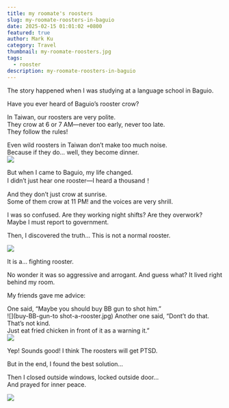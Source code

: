 ```yaml
---
title: my roomate's roosters
slug: my-roomate-roosters-in-baguio
date: 2025-02-15 01:01:02 +0800
featured: true
author: Mark Ku
category: Travel
thumbnail: my-roomate-roosters.jpg
tags:
  - rooster
description: my-roomate-roosters-in-baguio
---
```

The story happened when I was studying at a language school in Baguio.

Have you ever heard of Baguio’s rooster crow?  

In Taiwan, our roosters are very polite.  
They crow at 6 or 7 AM—never too early, never too late.  
They follow the rules!  

Even wild roosters in Taiwan don’t make too much noise.  
Because if they do… well, they become dinner.  
![](rooster-dishes.jpg)

But when I came to Baguio, my life changed.  
I didn’t just hear one rooster—I heard a thousand！  

And they don’t just crow at sunrise.  
Some of them crow at 11 PM! and the voices are very shrill.  

I was so confused.
Are they working night shifts? Are they overwork?  Maybe I must report to government.

Then, I discovered the truth…
This is not a normal rooster.  

![](fighting-rooster.jpg)

It is a… fighting rooster.

No wonder it was so aggressive and arrogant.
And guess what? It lived right behind my room.

My friends gave me advice:

One said, “Maybe you should buy BB gun to shot him.”  
![](buy-BB-gun-to shot-a-rooster.jpg)
Another one said, “Dont’t do that. That’s not kind.  
Just eat fried chicken in front of it as a warning it.”  
![](eat-fried-chicken-in-front-of-rooster.jpg)

Yep! Sounds good! I think The roosters will get PTSD.

But in the end, I found the best solution…  

Then I closed outside windows, locked outside door…  
And prayed for inner peace.

![](prayed-with-rooster.jpg)
